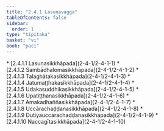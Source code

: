 ```yaml
---
title: "2.4.1 Lasuṇavagga"
tableOfContents: false
sidebar:
  order: 1
type: "tipitaka"
basket: "vi"
book: "paci"
---
```



<DynamicBreadcrumb />



<TableOfContents book="paci" section="2.4.1">
* [2.4.1.1 Lasuṇasikkhāpada](2-4-1/2-4-1-1)
* [2.4.1.2 Sambādhalomasikkhāpada](2-4-1/2-4-1-2)
* [2.4.1.3 Talaghātakasikkhāpada](2-4-1/2-4-1-3)
* [2.4.1.4 Jatumaṭṭhakasikkhāpada](2-4-1/2-4-1-4)
* [2.4.1.5 Udakasuddhikasikkhāpada](2-4-1/2-4-1-5)
* [2.4.1.6 Upatiṭṭhanasikkhāpada](2-4-1/2-4-1-6)
* [2.4.1.7 Āmakadhaññasikkhāpada](2-4-1/2-4-1-7)
* [2.4.1.8 Uccārachaḍḍanasikkhāpada](2-4-1/2-4-1-8)
* [2.4.1.9 Dutiyauccārachaḍḍanasikkhāpada](2-4-1/2-4-1-9)
* [2.4.1.10 Naccagītasikkhāpada](2-4-1/2-4-1-10)
</TableOfContents>